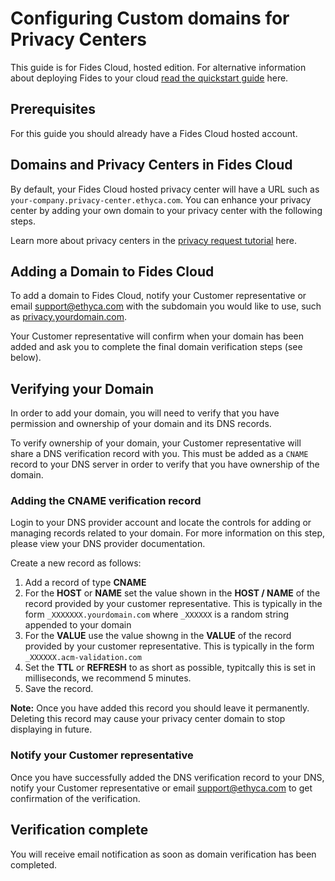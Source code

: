 
# Configuring Custom domains for Privacy Centers

<Callout emoji="" type="info">This guide is for Fides Cloud, hosted edition. For alternative information about deploying Fides to your cloud [read the quickstart guide](/dev-docs/get-started/) here.</Callout>

## Prerequisites
For this guide you should already have a Fides Cloud hosted account.

## Domains and Privacy Centers in Fides Cloud
By default, your Fides Cloud hosted privacy center will have a URL such as `your-company.privacy-center.ethyca.com`. You can enhance your privacy center by adding your own domain to your privacy center with the following steps.

Learn more about privacy centers in the [privacy request tutorial](/tutorials/privacy-requests-workflow/privacy-requests-submitting-requests) here.

## Adding a Domain to Fides Cloud
To add a domain to Fides Cloud, notify your Customer representative or email support@ethyca.com with the subdomain you would like to use, such as [privacy.yourdomain.com](http://privacy.yourdomain.com).

Your Customer representative will confirm when your domain has been added and ask you to complete the final domain verification steps (see below).

## Verifying your Domain
In order to add your domain, you will need to verify that you have permission and ownership of your domain and its DNS records. 

To verify ownership of your domain, your Customer representative will share a DNS verification record with you. This must be added as a `CNAME` record to your DNS server in order to verify that you have ownership of the domain.

<Screenshot img="/docs/assets/img/configuration/dns-verification.png" description="Domain name verification - example DNS record" />

### Adding the CNAME verification record

Login to your DNS provider account and locate the controls for adding or managing records related to your domain. For more information on this step, please view your DNS provider documentation.

Create a new record as follows:
1. Add a record of type **CNAME**
2. For the **HOST** or **NAME** set the value shown in the **HOST / NAME** of the record provided by your customer representative. This is typically in the form `_XXXXXXX.yourdomain.com` where `_XXXXXX` is a random string appended to your domain
3. For the **VALUE** use the value showng in the **VALUE** of the record provided by your customer representative. This is typically in the form `_XXXXXX.acm-validation.com`
4. Set the **TTL** or **REFRESH** to as short as possible, typitcally this is set in milliseconds, we recommend 5 minutes.
5. Save the record.

<Callout emoji="" type="error">**Note:** Once you have added this record you should leave it permanently. Deleting this record may cause your privacy center domain to stop displaying in future.</Callout>

### Notify your Customer representative
Once you have successfully added the DNS verification record to your DNS, notify your Customer representative or email support@ethyca.com to get confirmation of the verification.

## Verification complete
You will receive email notification as soon as domain verification has been completed.